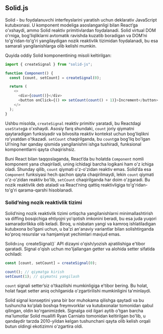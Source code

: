 ## Solid.js
Solid - bu foydalanuvchi interfeyslarini yaratish uchun deklarativ JavaScript kutubxonasi. U komponent modeliga asoslanganligi bilan React’ga o'xshaydi, ammo Solid reaktiv primitivlardan foydalanadi. Solid virtual DOM o'rniga, bog'liqliklarni avtomatik ravishda kuzatib boradigan va DOM’ni to'g'ridan-to'g'ri yangilaydigan nozik reaktivlik tizimidan foydalanadi, bu esa samarali yangilanishlarga olib kelishi mumkin.

Quyida oddiy Solid komponentining misoli keltirilgan:
``` js copy
import { createSignal } from "solid-js";

function Component() {
  const [count, setCount] = createSignal(0);

  return (
    <>
      <div>{count()}</div>
      <button onClick={() => setCount(count() + 1)}>Increment</button>
    </>
  );
}
```

Ushbu misolda, `createSignal` reaktiv primitiv yaratadi, bu Reactdagi `useState`ga o'xshaydi. Asosiy farq shundaki, `count` joriy qiymatni qaytaradigan funksiyadir va bilvosita reaktiv kontekst uchun bog'liqlikni ro'yxatdan o'tkazadi. `setCount` chaqirilganda, bu `count`ga bog'liq bo'lgan UI’ning har qanday qismida yangilanishni ishga tushiradi, funksional komponentlarni qayta chaqirishsiz.

Buni React bilan taqqoslaganda, React’da bu holatda `Component` nomli komponent yana chaqiriladi, uning ichidagi barcha logikani ham o'z ichiga oladi. Shunday qilib, `count` qiymati o'z-o'zidan reaktiv emas. Solid’da esa `Component` funksiyasi hech qachon qayta chaqirilmaydi, lekin `count` qiymati o'z-o'zidan reaktiv bo'lib, `setCount` chaqirilganda har doim o'zgaradi. Bu nozik reaktivlik deb ataladi va React’ning qattiq reaktivligiga to'g'ridan-to'g'ri qarama-qarshi hisoblanadi.


### Solid’ning nozik reaktivlik tizimi
Solid’ning nozik reaktivlik tizimi ortiqcha yangilanishlarni minimallashtirish va diffing bosqichiga ehtiyojni yo'qotish imkonini beradi, bu esa juda yuqori samaradorlikka olib keladi. Biroq, u nisbatan yangi va kamroq ishlatiladigan kutubxona bo'lgani uchun, u ba'zi an'anaviy variantlar bilan solishtirganda ko'proq resurslar va hamjamiyat yechimlari mavjud emas.

Solid`ning `createSignal()` API dizayni o'qish/yozish ajratilishiga e'tibor qaratadi. Signal o'qish uchun mo'ljallangan getter va alohida setter sifatida ochiladi:
``` js copy
const [count, setCount] = createSignal(0);

count(); // qiymatga kirish
setCount(1); // qiymatni yangilash
```

`count` signali setter’siz o'tkazilishi mumkinligiga e'tibor bering. Bu holat, holat faqat setter aniq ochilganida o'zgartirilishi mumkinligini ta'minlaydi.

Solid signal konseptini yana bir bor muhokama qilishga qaytadi va bu tushuncha ko'plab boshqa freymvorklar va kutubxonalar tomonidan qabul qilingan, oldin ko'rganimizdek. Signalga oid ilgari aytib o'tgan barcha ma'lumotlar Solid muallifi Ryan Carniato tomonidan keltirilgan bo'lib, u qandaydir tarzda 2010-yildan kelgan tushunchani qayta olib kelish orqali butun oldingi ekotizimni o'zgartira oldi.